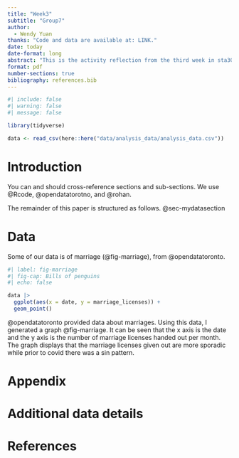 ```yaml
---
title: "Week3"
subtitle: "Group7"
author: 
  - Wendy Yuan
thanks: "Code and data are available at: LINK."
date: today
date-format: long
abstract: "This is the activity reflection from the third week in sta304. We learned about static communication & writing reports this week."
format: pdf
number-sections: true
bibliography: references.bib
---
```


```r
#| include: false
#| warning: false
#| message: false

library(tidyverse)

data <- read_csv(here::here("data/analysis_data/analysis_data.csv"))

```


# Introduction

You can and should cross-reference sections and sub-sections. We use @Rcode, @opendatatorotno, and @rohan.

The remainder of this paper is structured as follows. @sec-mydatasection

# Data {#sec-mydatasection}

Some of our data is of marriage (@fig-marriage), from @opendatatoronto.

```r
#| label: fig-marriage
#| fig-cap: Bills of penguins
#| echo: false

data |> 
  ggplot(aes(x = date, y = marriage_licenses)) +
  geom_point()

```


@opendatatoronto provided data about marriages. Using this data, I generated a graph @fig-marriage. It can be seen that the x axis is the date and the y axis is the number of marriage licenses handed out per month. The graph displays that the marriage licenses given out are more sporadic while prior to covid there was a sin pattern.  


\newpage

\appendix

# Appendix {-}


# Additional data details



\newpage


# References


